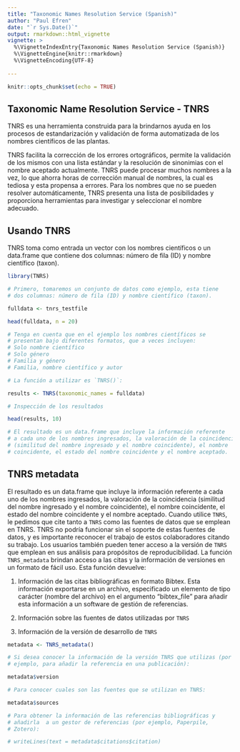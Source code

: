 ---
title: "Taxonomic Names Resolution Service (Spanish)"
author: "Paul Efren"
date: "`r Sys.Date()`"
output: rmarkdown::html_vignette
vignette: >
  %\VignetteIndexEntry{Taxonomic Names Resolution Service (Spanish)}
  %\VignetteEngine{knitr::rmarkdown}
  %\VignetteEncoding{UTF-8}
  
---


```{r setup, include=FALSE}
knitr::opts_chunk$set(echo = TRUE)
```

## Taxonomic Name Resolution Service - TNRS

TNRS es una herramienta construida para la brindarnos ayuda en los procesos de estandarización y validación de forma automatizada de los nombres científicos de las plantas.

TNRS facilita la corrección de los errores ortográficos, permite la validación de los mismos con una lista estándar y la resolución de sinonimias con el nombre aceptado actualmente. TNRS puede procesar muchos nombres a la vez, lo que ahorra horas de corrección manual de nombres, la cual es tediosa y esta propensa a errores. Para los nombres que no se pueden resolver automáticamente, TNRS presenta una lista de posibilidades y proporciona herramientas para investigar y seleccionar el nombre adecuado.


## Usando TNRS

TNRS toma como entrada un vector con los nombres científicos o un data.frame que contiene dos columnas: número de fila (ID) y nombre científico (taxon).


```{r }
library(TNRS)

# Primero, tomaremos un conjunto de datos como ejemplo, esta tiene
# dos columnas: número de fila (ID) y nombre científico (taxon).

fulldata <- tnrs_testfile

head(fulldata, n = 20)

# Tenga en cuenta que en el ejemplo los nombres científicos se
# presentan bajo diferentes formatos, que a veces incluyen:
# Solo nombre científico
# Solo género
# Familia y género
# Familia, nombre científico y autor

# La función a utilizar es `TNRS()`:

results <- TNRS(taxonomic_names = fulldata)

# Inspección de los resultados

head(results, 10)

# El resultado es un data.frame que incluye la información referente
# a cada uno de los nombres ingresados, la valoración de la coincidencia
# (similitud del nombre ingresado y el nombre coincidente), el nombre
# coincidente, el estado del nombre coincidente y el nombre aceptado.
```

## TNRS metadata

El resultado es un data.frame que incluye la información referente a cada uno de los nombres ingresados, la valoración de la coincidencia (similitud del nombre ingresado y el nombre coincidente), el nombre coincidente, el estado del nombre coincidente y el nombre aceptado.
Cuando utilice `TNRS`, le pedimos que cite tanto a `TNRS` como las fuentes de datos que se emplean en TNRS. TNRS no podría funcionar sin el soporte de estas fuentes de datos, y es importante reconocer el trabajo de estos colaboradores citando su trabajo. Los usuarios también pueden tener acceso a la versión de `TNRS` que emplean en sus análisis para propósitos de reproducibilidad. La función `TNRS_metadata` brindan acceso a las citas y la información de versiones en un formato de fácil uso. Esta función devuelve:

1. Información de las citas bibliográficas en formato Bibtex. Esta información exportarse en un archivo, especificado un elemento de tipo carácter (nombre del archivo) en el argumento "bibtex_file" para añadir esta información a un software de gestión de referencias.

2. Información sobre las fuentes de datos utilizadas por `TNRS`

3. Información de la versión de desarrollo de `TNRS`



```{r}
metadata <- TNRS_metadata()

# Si desea conocer la información de la versión TNRS que utilizas (por
# ejemplo, para añadir la referencia en una publicación):

metadata$version

# Para conocer cuales son las fuentes que se utilizan en TNRS:

metadata$sources

# Para obtener la información de las referencias bibliográficas y
# añadirla  a un gestor de referencias (por ejemplo, Paperpile,
# Zotero):

# writeLines(text = metadata$citations$citation)
```
